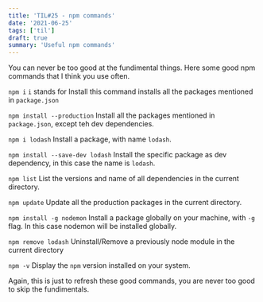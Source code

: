```yaml
---
title: 'TIL#25 - npm commands'
date: '2021-06-25'
tags: ['til']
draft: true
summary: 'Useful npm commands'
---
```


You can never be too good at the fundimental things.
Here some good npm commands that I think you use often.

`npm i`
`i` stands for Install
this command installs all the packages mentioned in `package.json`

`npm install --production`
Install all the packages mentioned in `package.json`, except teh dev dependencies.

`npm i lodash`
Install a package, with name `lodash`.

`npm install --save-dev lodash`
Install the specific package as dev dependency, in this case the name is `lodash`.

`npm list`
List the versions and name of all dependencies in the current directory.

`npm update`
Update all the production packages in the current directory.

`npm install -g nodemon`
Install a package globally on your machine, with `-g` flag. In this case nodemon will be installed globally.

`npm remove lodash`
Uninstall/Remove a previously node module in the current directory

`npm -v`
Display the `npm` version installed on your system.

Again, this is just to refresh these good commands, you are never too good to skip the fundimentals.
